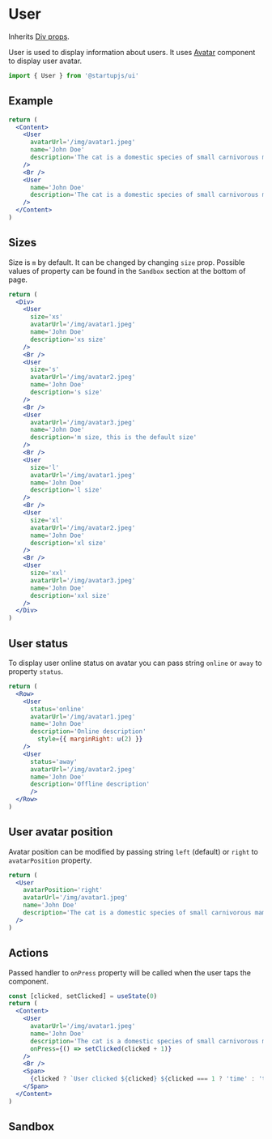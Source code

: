 
# User

Inherits [Div props](/docs/en/components/Div).

User is used to display information about users. It uses [Avatar](/docs/en/components/Avatar) component to display user avatar.

```jsx
import { User } from '@startupjs/ui'
```

## Example

```jsx example
return (
  <Content>
    <User
      avatarUrl='/img/avatar1.jpeg'
      name='John Doe'
      description='The cat is a domestic species of small carnivorous mammal'
    />
    <Br />
    <User
      name='John Doe'
      description='The cat is a domestic species of small carnivorous mammal'
    />
  </Content>
)
```

## Sizes

Size is `m` by default. It can be changed by changing `size` prop. Possible values of property can be found in the `Sandbox` section at the bottom of page.

```jsx example
return (
  <Div>
    <User
      size='xs'
      avatarUrl='/img/avatar1.jpeg'
      name='John Doe'
      description='xs size'
    />
    <Br />
    <User
      size='s'
      avatarUrl='/img/avatar2.jpeg'
      name='John Doe'
      description='s size'
    />
    <Br />
    <User
      avatarUrl='/img/avatar3.jpeg'
      name='John Doe'
      description='m size, this is the default size'
    />
    <Br />
    <User
      size='l'
      avatarUrl='/img/avatar1.jpeg'
      name='John Doe'
      description='l size'
    />
    <Br />
    <User
      size='xl'
      avatarUrl='/img/avatar2.jpeg'
      name='John Doe'
      description='xl size'
    />
    <Br />
    <User
      size='xxl'
      avatarUrl='/img/avatar3.jpeg'
      name='John Doe'
      description='xxl size'
    />
  </Div>
)
```

## User status

To display user online status on avatar you can pass string `online` or `away` to property `status`.

```jsx example
return (
  <Row>
    <User
      status='online'
      avatarUrl='/img/avatar1.jpeg'
      name='John Doe'
      description='Online description'
        style={{ marginRight: u(2) }}
    />
    <User
      status='away'
      avatarUrl='/img/avatar2.jpeg'
      name='John Doe'
      description='Offline description'
      />
  </Row>
)
```

## User avatar position

Avatar position can be modified by passing string `left` (default) or `right` to `avatarPosition` property.

```jsx example
return (
  <User
    avatarPosition='right'
    avatarUrl='/img/avatar1.jpeg'
    name='John Doe'
    description='The cat is a domestic species of small carnivorous mammal'
  />
)
```

## Actions

Passed handler to `onPress` property will be called when the user taps the component.

```jsx example
const [clicked, setClicked] = useState(0)
return (
  <Content>
    <User
      avatarUrl='/img/avatar1.jpeg'
      name='John Doe'
      description='The cat is a domestic species of small carnivorous mammal'
      onPress={() => setClicked(clicked + 1)}
    />
    <Br />
    <Span>
      {clicked ? `User clicked ${clicked} ${clicked === 1 ? 'time' : 'times'}` : 'Click on user'}
    </Span>
  </Content>
)
```

## Sandbox

<Sandbox Component={User} />
